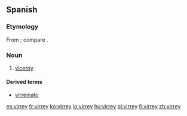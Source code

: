 ==Spanish==

===Etymology===
From {{m|es|rey||king}}; compare {{etyl|fr|-}} {{m|fr|vice-roi}}.

===Noun===
{{es-noun|m|es|f=virreina}}

# [[viceroy]]

====Derived terms====
* [[virreinato]]

[[es:virrey]]
[[fr:virrey]]
[[ko:virrey]]
[[io:virrey]]
[[hu:virrey]]
[[pl:virrey]]
[[fi:virrey]]
[[zh:virrey]]